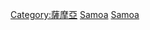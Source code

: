 {{Commonscat|Airports in Samoa}}
[[Category:薩摩亞|Category:薩摩亞]]
[[Category:各國機場|Samoa]]
[[Category:大洋洲機場|Samoa]]